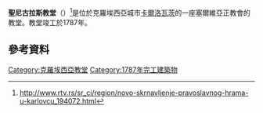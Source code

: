 {{Infobox church
| name             = 聖尼古拉斯教堂
| fullname         = Саборна црква Светог Николе у Карловцу
| dedication       = [[聖尼古拉|聖尼古拉]]
| color            =
| image            = Orthodox Church in Karlovac.JPG
| imagesize        = 
| caption          = 翻新後的教堂
| denomination     = [[塞爾維亞正教會|塞爾維亞正教會]]
| architect        =
| style            = [[巴羅克藝術|巴羅克]]<ref name="IDENTITET">{{cite web|1=|url=http://www.scribd.com/doc/19179261/Saborni-Hram-Svetog-Oca-Nikolaja-u-Karlovcu|title=IDENTITET-Saborni hram Svetog oca Nikolaja u Karlovcu|format=|date=|accessdate=2013-03-30|archive-date=2013-07-20|archive-url=https://web.archive.org/web/20130720012259/http://www.scribd.com/doc/19179261/Saborni-Hram-Svetog-Oca-Nikolaja-u-Karlovcu|dead-url=no}}</ref>
| constructed_date = 1803<ref name="IDENTITET"></ref>
| archdiocese = {{link-en|勾基卡爾洛瓦茨主教管區|Eparchy of upper Karlovac}}
| country     = [[克羅地亞|克羅地亞]]
| location    = [[卡爾洛瓦茨|卡爾洛瓦茨]]
}}
'''聖尼古拉斯教堂'''（{{lang-sr|Саборна црква Светог Николе у Карловцу}}）<ref>http://www.rtv.rs/sr_ci/region/novo-skrnavljenje-pravoslavnog-hrama-u-karlovcu_194072.html</ref>是位於克羅埃西亞城市[[卡爾洛瓦茨|卡爾洛瓦茨]]的一座塞爾維亞正教會的教堂。教堂竣工於1787年。

==參考資料==
{{Reflist}}

[[Category:克羅埃西亞教堂|Category:克羅埃西亞教堂]]
[[Category:1787年完工建築物|Category:1787年完工建築物]]